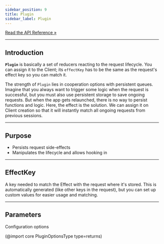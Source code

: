```yaml
---
sidebar_position: 9
title: Plugin
sidebar_label: Plugin
---
```


[Read the API Reference »](/api/core/Classes/Plugin.mdx)

---

## Introduction

**`Plugin`** is basically a set of reducers reacting to the request lifecycle. You can assign it to the Client; its
`effectKey` has to be the same as the request's effect key so you can match it.

The strength of `Plugin` lies in cooperation options with persistent queues. Imagine that you always want to trigger
some logic when the request is successful, but you must also use persistent storage to save ongoing requests. But when
the app gets relaunched, there is no way to persist functions and logic. Here, the effect is the solution. We can assign
it on Client creation so that it will instantly match all ongoing requests from previous sessions.

---

## Purpose

- Persists request side-effects
- Manipulates the lifecycle and allows hooking in

---

## EffectKey

A key needed to match the Effect with the request where it's stored. This is automatically generated (like other keys in
the request), but you can set up custom values for easier usage and matching.

---

## Parameters

Configuration options

(@import core PluginOptionsType type=returns)
